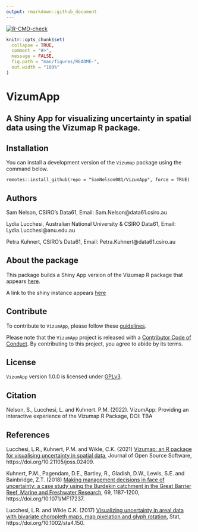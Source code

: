 ```yaml
---
output: rmarkdown::github_document
---
```


<!-- badges: start -->
[![R-CMD-check](https://github.com/SamNelson081/Vizumap-App/workflows/R-CMD-check/badge.svg)](https://github.com/SamNelson081/Vizumap-App/actions)
<!-- badges: end -->

<!-- README.md is generated from README.Rmd. Please edit that file -->

```r
knitr::opts_chunk$set(
  collapse = TRUE,
  comment = "#>",
  message = FALSE,
  fig.path = "man/figures/README-",
  out.width = "100%"
)
```

# VizumApp

## A Shiny App for visualizing uncertainty in spatial data using the Vizumap R package. 


## Installation

You can install a development version of the `Vizumap` package using the command below.

```
remotes::install_github(repo = "SamNelson081/VizumApp", force = TRUE)
```
## Authors 

Sam Nelson, CSIRO's Data61, Email: Sam.Nelson@data61.csiro.au

Lydia Lucchesi, Australian National University & CSIRO Data61,  Email: Lydia.Lucchesi@anu.edu.au

Petra Kuhnert, CSIRO's Data61, Email: Petra.Kuhnert@data61.csiro.au 

## About the package

This package builds a Shiny App version of the Vizumap R package that appears [here](https://github.com/lydialucchesi/Vizumap).

A link to the shiny instance appears [here](https://)


## Contribute

To contribute to `VizumApp`, please follow these [guidelines](CONTRIBUTING.md).

Please note that the `VizumApp` project is released with a [Contributor Code of Conduct](CONDUCT.md). By contributing to this project, you agree to abide by its terms.

## License

`VizumApp` version 1.0.0 is licensed under [GPLv3](LICENSE.md).

## Citation

Nelson, S., Lucchesi, L. and Kuhnert. P.M. (2022). VizumApp: Providing an interactive experience of the Vizumap R Package, DOI: TBA



## References

Lucchesi, L.R., Kuhnert, P.M. and Wikle, C.K. (2021) [Vizumap: an R package for visualising uncertainty in spatial data](https://doi.org/10.21105/joss.02409), Journal of Open Source Software, https://doi.org/10.21105/joss.02409.

Kuhnert, P.M., Pagendam, D.E., Bartley, R., Gladish, D.W., Lewis, S.E. and Bainbridge, Z.T. (2018) [Making management decisions in face of uncertainty: a case study using the Burdekin catchment in the Great Barrier Reef, Marine and Freshwater Research](https://publications.csiro.au/publications/#publication/PIcsiro:EP168206), 69, 1187-1200, https://doi.org/10.1071/MF17237.

Lucchesi, L.R. and Wikle C.K. (2017) [Visualizing uncertainty in areal data with bivariate choropleth maps, map pixelation and glyph rotation](http://faculty.missouri.edu/~wiklec/LucchesiWikle2017Stat), Stat, https://doi.org/10.1002/sta4.150.

